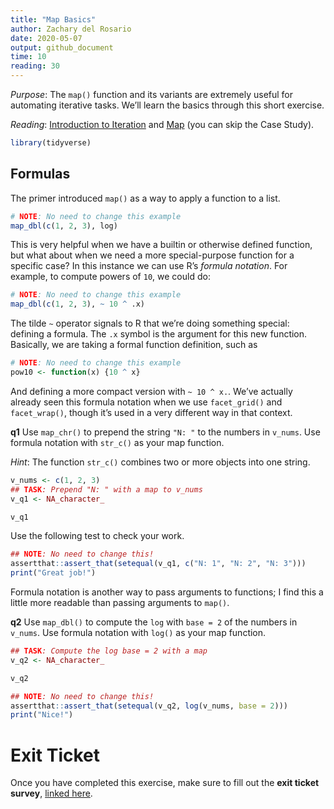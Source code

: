 ```yaml
---
title: "Map Basics"
author: Zachary del Rosario
date: 2020-05-07
output: github_document
time: 10
reading: 30
---
```


*Purpose*: The `map()` function and its variants are extremely useful for automating iterative tasks. We'll learn the basics through this short exercise.

*Reading*: [Introduction to Iteration](https://rstudio.cloud/learn/primers/5.1) and [Map](https://rstudio.cloud/learn/primers/5.2) (you can skip the Case Study).

```r
library(tidyverse)
```

## Formulas
<!-- ------------------------- -->

The primer introduced `map()` as a way to apply a function to a list.

```r
# NOTE: No need to change this example
map_dbl(c(1, 2, 3), log)
```

This is very helpful when we have a builtin or otherwise defined function, but what about when we need a more special-purpose function for a specific case? In this instance we can use R's *formula notation*. For example, to compute powers of `10`, we could do:

```r
# NOTE: No need to change this example
map_dbl(c(1, 2, 3), ~ 10 ^ .x)
```

The tilde `~` operator signals to R that we're doing something special: defining a formula. The `.x` symbol is the argument for this new function. Basically, we are taking a formal function definition, such as

```r
# NOTE: No need to change this example
pow10 <- function(x) {10 ^ x}
```

And defining a more compact version with `~ 10 ^ x.`. We've actually already seen this formula notation when we use `facet_grid()` and `facet_wrap()`, though it's used in a very different way in that context.

__q1__ Use `map_chr()` to prepend the string `"N: "` to the numbers in `v_nums`. Use formula notation with `str_c()` as your map function.

*Hint*: The function `str_c()` combines two or more objects into one string.

```r
v_nums <- c(1, 2, 3)
## TASK: Prepend "N: " with a map to v_nums
v_q1 <- NA_character_

v_q1
```

Use the following test to check your work.

```r
## NOTE: No need to change this!
assertthat::assert_that(setequal(v_q1, c("N: 1", "N: 2", "N: 3")))
print("Great job!")
```

Formula notation is another way to pass arguments to functions; I find this a little more readable than passing arguments to `map()`.

__q2__ Use `map_dbl()` to compute the `log` with `base = 2` of the numbers in `v_nums`. Use formula notation with `log()` as your map function.

```r
## TASK: Compute the log base = 2 with a map
v_q2 <- NA_character_

v_q2
```

```r
## NOTE: No need to change this!
assertthat::assert_that(setequal(v_q2, log(v_nums, base = 2)))
print("Nice!")
```

<!-- include-exit-ticket -->
# Exit Ticket
<!-- -------------------------------------------------- -->

Once you have completed this exercise, make sure to fill out the **exit ticket survey**, [linked here](https://docs.google.com/forms/d/e/1FAIpQLSeuq2LFIwWcm05e8-JU84A3irdEL7JkXhMq5Xtoalib36LFHw/viewform?usp=pp_url&entry.693978880=e-data10-map-assignment.Rmd).

